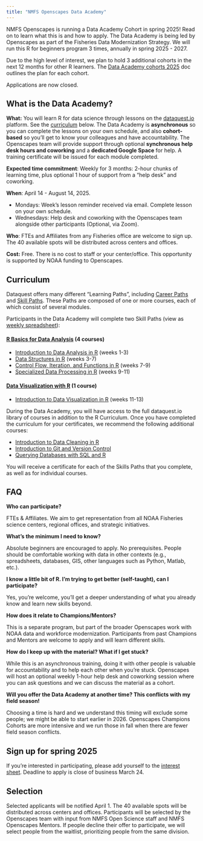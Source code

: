 ```yaml
---
title: "NMFS Openscapes Data Academy"
---
```


NMFS Openscapes is running a Data Academy Cohort in spring 2025! Read on to learn what this is and how to apply. The Data Academy is being led by Openscapes as part of the Fisheries Data Modernization Strategy. We will run this R for beginners program 3 times, annually in spring 2025 - 2027. 

Due to the high level of interest, we plan to hold 3 additional cohorts in the next 12 months for other R learners. The [Data Academy cohorts 2025](https://docs.google.com/document/d/1iQY1JpUZ9Ku2xF_Qb3jwxrCqFFAGYXn0_VqECOOEM3Q/edit?tab=t.0) doc outlines the plan for each cohort. 

Applications are now closed.

<!--- [Sign up for spring 2025] by close of business **March 25, 2025** ⬢ [Sample email](https://docs.google.com/document/d/1HqktN5owu4rDCg37lh-eyDcw-wzsbRJ0eVrTfMN5eEQ/) to share announcement. --->

## What is the Data Academy?

**What:** You will learn R for data science through lessons on the [dataquest.io](http://dataquest.io) platform. See the [curriculum] below. The Data Academy is **asynchronous** so you can complete the lessons on your own schedule, and also **cohort-based** so you’ll get to know your colleagues and have accountability. The Openscapes team will provide support through optional **synchronous help desk hours and coworking** and a **dedicated Google Space** for help. A training certificate will be issued for each module completed.

**Expected time commitment**: Weekly for 3 months: 2-hour chunks of learning time, plus optional 1 hour of support from a "help desk" and coworking.

**When**: April 14 - August 14, 2025.

-   Mondays: Week’s lesson reminder received via email. Complete lesson on your own schedule.
-   Wednesdays: Help desk and coworking with the Openscapes team alongside other participants (Optional, via Zoom).

**Who**: FTEs and Affiliates from any Fisheries office are welcome to sign up. The 40 available spots will be distributed across centers and offices.

**Cost:** Free. There is no cost to staff or your center/office. This opportunity is supported by NOAA funding to Openscapes.

## Curriculum

Dataquest offers many different "Learning Paths", including [Career Paths](https://www.dataquest.io/data-science-courses/career-paths/) and [Skill Paths](https://www.dataquest.io/data-science-courses/career-paths/). These Paths are composed of one or more courses, each of which consist of several modules.

Participants in the Data Academy will complete two Skill Paths (view as [weekly spreadsheet](https://docs.google.com/spreadsheets/d/1CVpthda3gOVT57nTOfdXjXuAr0vwc5k7avQtDJu-K8I/edit?gid=0#gid=0)):

#### [R Basics for Data Analysis](https://www.dataquest.io/path/r-basics-for-data-analysis/) (4 courses)

-   [Introduction to Data Analysis in R](https://www.dataquest.io/course/intro-to-r-rewrite/) (weeks 1-3)
-   [Data Structures in R](https://www.dataquest.io/course/datastructure-in-r-rewrite/) (weeks 3-7)
-   [Control Flow, Iteration, and Functions in R](https://www.dataquest.io/course/intermediate-r/) (weeks 7-9)
-   [Specialized Data Processing in R](https://www.dataquest.io/course/intermediate-r-part-two/) (weeks 9-11)

#### [Data Visualization with R](https://www.dataquest.io/path/data-visualization-with-r/) (1 course)

-   [Introduction to Data Visualization in R](https://www.dataquest.io/course/r-data-viz/) (weeks 11-13)

During the Data Academy, you will have access to the full dataquest.io library of courses in addition to the R Curriculum. Once you have completed the curriculum for your certificates, we recommend the following additional courses:

-   [Introduction to Data Cleaning in R](https://www.dataquest.io/course/r-data-viz-2/)
-   [Introduction to Git and Version Control](https://www.dataquest.io/course/git-and-vcs/)
-   [Querying Databases with SQL and R](https://www.dataquest.io/course/querying-databases-with-r/)

You will receive a certificate for each of the Skills Paths that you complete, as well as for individual courses.

## FAQ

**Who can participate?**

FTEs & Affiliates. We aim to get representation from all NOAA Fisheries science centers, regional offices, and strategic initiatives.

**What’s the minimum I need to know?**

Absolute beginners are encouraged to apply. No prerequisites. People should be comfortable working with data in other contexts (e.g., spreadsheets, databases, GIS, other languages such as Python, Matlab, etc.).

**I know a little bit of R. I’m trying to get better (self-taught), can I participate?**

Yes, you’re welcome, you’ll get a deeper understanding of what you already know and learn new skills beyond.

**How does it relate to Champions/Mentors?**

This is a separate program, but part of the broader Openscapes work with NOAA data and workforce modernization. Participants from past Champions and Mentors are welcome to apply and will learn different skills.

**How do I keep up with the material? What if I get stuck?**

While this is an asynchronous training, doing it with other people is valuable for accountability and to help each other when you’re stuck. Openscapes will host an optional weekly 1-hour help desk and coworking session where you can ask questions and we can discuss the material as a cohort.

**Will you offer the Data Academy at another time? This conflicts with my field season!**

Choosing a time is hard and we understand this timing will exclude some people; we might be able to start earlier in 2026. Openscapes Champions Cohorts are more intensive and we run those in fall when there are fewer field season conflicts. 

## Sign up for spring 2025

If you’re interested in participating, please add yourself to the [interest sheet](https://docs.google.com/spreadsheets/d/1Kzl6akKd030oz-qPzBrikVbHyrjOLR7EgG5emSDkq9Q/edit?usp=drive_link). Deadline to apply is close of business March 24.

## Selection

Selected applicants will be notified April 1. The 40 available spots will be distributed across centers and offices. Participants will be selected by the Openscapes team with input from NMFS Open Science staff and NMFS Openscapes Mentors. If people decline their offer to participate, we will select people from the waitlist, prioritizing people from the same division.
